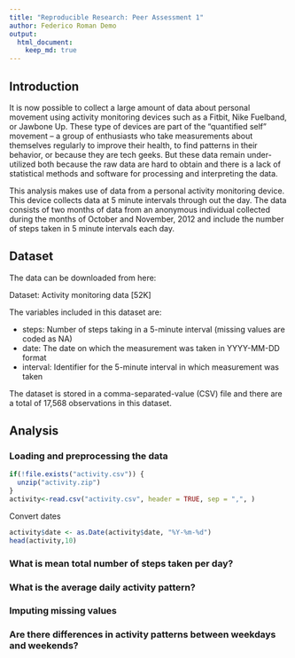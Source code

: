 ```yaml
---
title: "Reproducible Research: Peer Assessment 1"
author: Federico Roman Demo
output: 
  html_document:
    keep_md: true
---
```


## Introduction

It is now possible to collect a large amount of data about personal movement using activity monitoring devices such as a Fitbit, Nike Fuelband, or Jawbone Up. These type of devices are part of the “quantified self” movement – a group of enthusiasts who take measurements about themselves regularly to improve their health, to find patterns in their behavior, or because they are tech geeks. But these data remain under-utilized both because the raw data are hard to obtain and there is a lack of statistical methods and software for processing and interpreting the data.

This analysis makes use of data from a personal activity monitoring device. This device collects data at 5 minute intervals through out the day. The data consists of two months of data from an anonymous individual collected during the months of October and November, 2012 and include the number of steps taken in 5 minute intervals each day.

## Dataset

The data can be downloaded from here:

Dataset: Activity monitoring data [52K]

The variables included in this dataset are:

- steps: Number of steps taking in a 5-minute interval (missing values are coded as NA)
- date: The date on which the measurement was taken in YYYY-MM-DD format
- interval: Identifier for the 5-minute interval in which measurement was taken

The dataset is stored in a comma-separated-value (CSV) file and there are a total of 17,568 observations in this dataset.

## Analysis

### Loading and preprocessing the data


```r
if(!file.exists("activity.csv")) {
  unzip("activity.zip")
}
activity<-read.csv("activity.csv", header = TRUE, sep = ",", )
```

Convert dates
```r
activity$date <- as.Date(activity$date, "%Y-%m-%d")
head(activity,10)
```

### What is mean total number of steps taken per day?
### What is the average daily activity pattern?
### Imputing missing values
### Are there differences in activity patterns between weekdays and weekends?
